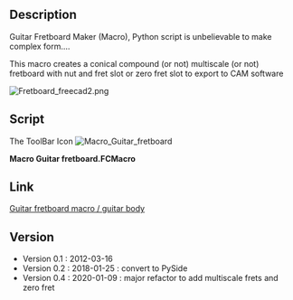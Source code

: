 <languages/>
{{Macro
|Name=Macro Guitar fretboard
|Icon=Macro_Guitar_fretboard.png
|Description=Create Guitar fretboard.<br/>Guitar Fretboard Maker (Macro), Python script is unbelievable to make complex form....<br/>This macro creates a conical compound (or not) multiscale (or not) fretboard with nut and fret slot or zero fret slot to export to CAM software
|Author=ryback08, jsiddall
|Version=0.4
|Date=2020-01-09
|FCVersion=All
|Download=[https://www.freecadweb.org/wiki/images/b/be/Macro_Guitar_fretboard.png ToolBar Icon]
|SeeAlso=[[Macro_Guitar_Nut|Macro_Guitar_Nut]] [[Image:Macro_Guitar_Nut.png|24px]]
}}

==Description==

Guitar Fretboard Maker (Macro), Python script is unbelievable to make complex form....

This macro creates a conical compound (or not) multiscale (or not) fretboard with nut and fret slot or zero fret slot to export to CAM software

[[File:Fretboard_freecad2.png]]
{{clear}}

==Script==

The ToolBar Icon [[File:Macro Guitar fretboard.png|Macro_Guitar_fretboard]]

'''Macro Guitar fretboard.FCMacro'''

{{MacroCode|code=
# -*- coding: utf-8 -*-

# Form implementation generated from reading ui file 'dialog.ui'
#
# Created: Sat Jan 14 00:33:37 2012
#      by: PyQt4 UI code generator 4.9
#      
# WARNING! All changes made in this file will be lost!
#
#
###################################### FREECAD Macro - Draw fretboard guitar #############################################
# ressource :                                                                                                            #
# Freecad dialog creation : http://sourceforge.net/apps/mediawiki/free-cad/index.php?title=Dialog_creation               #
# Topological data scripting : http://sourceforge.net/apps/mediawiki/free-cad/index.php?title=Topological_data_scripting #
# Fret slot theory : http://www.jpbourgeois.org/guitar/frets.htm                                                         #
#                                                                                                                        #
# For personal use only and / or non-profit use                                                                          #
# (C)2012 By LEPINE Florent                                                                                              #
# (C)2020 By Jeff Siddall                                                                                                #
# V0.1  -  2012/03/18                                                                                                    #
# V0.2  -  2018/01/25 : PySide                                                                                           #
# V0.3  -  2019/07/03 : Adaptation for 0.18                                                                              #
# V0.4  -  2020/01/08 : Major refactor to add multiscale frets and zerofret (Jeff Siddall)                               #
# Special thanks to FreeCAD team                                                                                         #
#                                                                                                                        #
##########################################################################################################################
#                                                                                                                        #
#  ### English ###                                                                                                       #
#  This macro creates a conical compound (or not) multiscale (or not) fretboard with nut and fret slot to export to      #
#  CAM software                                                                                                          #
#                                                                                                                        #
#  ### Francais ###                                                                                                      #
#  Cette macro creer une touche a radius progressif (ou pas) avec les defonces du sillet et l'emplacement des frettes    #
#  afin d'etre exporter dans un module de parcourt d'outil CAM                                                           #
#                                                                                                                        #
##########################################################################################################################
#                                                                                                                        #
#  ### Extra Notes ###                                                                                                   #
#  All Y-axis measurements are relative to fretboard centerline                                                          #
#  Origin is middle of nut/zero fret                                                                                     #
#                                                                                                                        #
##########################################################################################################################



from PySide import QtCore, QtGui
import FreeCAD, Part, math
from FreeCAD import Base, Vector

try:
    _fromUtf8 = QtCore.QString.fromUtf8
except AttributeError:
    _fromUtf8 = lambda s: s



   ################################################################################################
   #########                                begin functions                                ########
   ################################################################################################

# Function to return the X-value for a given fret
def fretx(fret, scalelen, offset):
    xvalue = (scalelen * (1 - (0.5 ** (float(fret) / 12)))) + offset

    return(xvalue)


# Function to return the neck edge Y-value for a given X value
def edgey(xvalue, nutwidth, edgetan):
    yvalue = (xvalue * edgetan) + (nutwidth / 2)

    return(yvalue)


# Function to return the fret X-axis crossing value for a given fret
def fretxcross(fret, scalelen1, scalelen2, perpscalediff):
    offset = perpscalediff / 2
    fret1x = fretx(fret, scalelen1, offset)   
    fret2x = fretx(fret, scalelen2, -offset)
    xcross = (fret1x + fret2x) / 2

    return(xcross)


# Function to return the fret angle tangent for a given fret
def frettan(fret, scalelen1, scalelen2, perpscalediff, nutwidth, edgetan):
    offset = perpscalediff / 2
    fret1x = fretx(fret, scalelen1, offset)   
    fret2x = fretx(fret, scalelen2, -offset)
    tanval = (fret2x - fret1x) / (nutwidth + (edgetan * (fret2x + fret1x)))

    return(tanval)



   ################################################################################################
   ######### begin of dialog box definition / debut de la definition de la boite de dialogue ######
   ################################################################################################


class Ui_Dialog(object):
    def setupUi(self, Dialog):
        Dialog.setObjectName(_fromUtf8("Dialog"))
        Dialog.resize(600, 491)
        self.label_zerofret = QtGui.QLabel(Dialog)
        self.label_zerofret.setGeometry(QtCore.QRect(10, 10, 431, 24))
        self.label_zerofret.setToolTip(_fromUtf8("Use a zero fret instead of a nut when checked"))
        self.label_zerofret.setWhatsThis(_fromUtf8(""))
        self.label_zerofret.setObjectName(_fromUtf8("label_zerofret"))
        self.checkBox_zerofret = QtGui.QCheckBox(Dialog)
        self.checkBox_zerofret.setGeometry(QtCore.QRect(460, 10, 51, 24))
        self.checkBox_zerofret.setWhatsThis(_fromUtf8(""))
        self.checkBox_zerofret.setObjectName(_fromUtf8("checkBox_zerofret"))
        self.label_scalelen1 = QtGui.QLabel(Dialog)
        self.label_scalelen1.setGeometry(QtCore.QRect(10, 30, 431, 24))
        self.label_scalelen1.setToolTip(_fromUtf8(""))
        self.label_scalelen1.setWhatsThis(_fromUtf8(""))
        self.label_scalelen1.setObjectName(_fromUtf8("label_scalelen1"))
        self.lineEdit_scalelen1 = QtGui.QLineEdit(Dialog)
        self.lineEdit_scalelen1.setGeometry(QtCore.QRect(460, 30, 51, 24))
        self.lineEdit_scalelen1.setWhatsThis(_fromUtf8(""))
        self.lineEdit_scalelen1.setObjectName(_fromUtf8("lineEdit_scalelen1"))
        self.label_scalelen2 = QtGui.QLabel(Dialog)
        self.label_scalelen2.setGeometry(QtCore.QRect(10, 50, 431, 24))
        self.label_scalelen2.setToolTip(_fromUtf8(""))
        self.label_scalelen2.setWhatsThis(_fromUtf8(""))
        self.label_scalelen2.setObjectName(_fromUtf8("label_scalelen2"))
        self.lineEdit_scalelen2 = QtGui.QLineEdit(Dialog)
        self.lineEdit_scalelen2.setGeometry(QtCore.QRect(460, 50, 51, 24))
        self.lineEdit_scalelen2.setWhatsThis(_fromUtf8(""))
        self.lineEdit_scalelen2.setObjectName(_fromUtf8("lineEdit_scalelen2"))
        self.label_nutwidth = QtGui.QLabel(Dialog)
        self.label_nutwidth.setGeometry(QtCore.QRect(10, 130, 431, 24))
        self.label_nutwidth.setToolTip(_fromUtf8("Width of center of outside strings measured perpendicular to the neck where the middle of the nut/zero fret crosses the neck centerline."))
        self.label_nutwidth.setObjectName(_fromUtf8("label_nutwidth"))
        self.lineEdit_nutwidth = QtGui.QLineEdit(Dialog)
        self.lineEdit_nutwidth.setGeometry(QtCore.QRect(460, 130, 51, 24))
        self.lineEdit_nutwidth.setObjectName(_fromUtf8("lineEdit_nutwidth"))
        self.lineEdit_nutradius = QtGui.QLineEdit(Dialog)
        self.lineEdit_nutradius.setGeometry(QtCore.QRect(460, 190, 51, 24))
        self.lineEdit_nutradius.setObjectName(_fromUtf8("lineEdit_nutradius"))
        self.label_nutradius = QtGui.QLabel(Dialog)
        self.label_nutradius.setGeometry(QtCore.QRect(10, 190, 431, 24))
        self.label_nutradius.setToolTip(_fromUtf8("Measured where the middle of the nut/zero fret crosses the neck centerline.  To convert to mm from inches multiply by 25.4.  Ex: 7.5 in = 191 mm."))
        self.label_nutradius.setObjectName(_fromUtf8("label_nutradius"))
        self.lineEdit_perpfret = QtGui.QLineEdit(Dialog)
        self.lineEdit_perpfret.setGeometry(QtCore.QRect(460, 110, 51, 24))
        self.lineEdit_perpfret.setObjectName(_fromUtf8("lineEdit_perpfret"))
        self.label_perpfret = QtGui.QLabel(Dialog)
        self.label_perpfret.setGeometry(QtCore.QRect(10, 110, 431, 24))
        self.label_perpfret.setToolTip(_fromUtf8(""))
        self.label_perpfret.setObjectName(_fromUtf8("label_perpfret"))
        self.lineEdit_bridgewidth = QtGui.QLineEdit(Dialog)
        self.lineEdit_bridgewidth.setGeometry(QtCore.QRect(460, 150, 51, 24))
        self.lineEdit_bridgewidth.setObjectName(_fromUtf8("lineEdit_bridgewidth"))
        self.label_bridgewidth = QtGui.QLabel(Dialog)
        self.label_bridgewidth.setGeometry(QtCore.QRect(10, 150, 431, 24))
        self.label_bridgewidth.setToolTip(_fromUtf8("Width of center of outside strings measured perpendicular to the neck where the middle of the bridge crosses the neck centerline at the saddles."))
        self.label_bridgewidth.setObjectName(_fromUtf8("label_bridgewidth"))
        self.lineEdit_bridgeradius = QtGui.QLineEdit(Dialog)
        self.lineEdit_bridgeradius.setGeometry(QtCore.QRect(460, 210, 51, 24))
        self.lineEdit_bridgeradius.setObjectName(_fromUtf8("lineEdit_bridgeradius"))
        self.label_bridgeradius = QtGui.QLabel(Dialog)
        self.label_bridgeradius.setGeometry(QtCore.QRect(10, 210, 431, 24))
        self.label_bridgeradius.setToolTip(_fromUtf8("Measured at neck centerline at saddles. To convert to mm from inches multiply by 25.4.  Ex: 25 in = 635 mm."))
        self.label_bridgeradius.setObjectName(_fromUtf8("label_bridgeradius"))
        self.label_thicknessboard = QtGui.QLabel(Dialog)
        self.label_thicknessboard.setGeometry(QtCore.QRect(10, 90, 431, 24))
        self.label_thicknessboard.setToolTip(_fromUtf8(""))
        self.label_thicknessboard.setObjectName(_fromUtf8("label_thicknessboard"))
        self.lineEdit_thicknessboard = QtGui.QLineEdit(Dialog)
        self.lineEdit_thicknessboard.setGeometry(QtCore.QRect(460, 90, 51, 24))
        self.lineEdit_thicknessboard.setObjectName(_fromUtf8("lineEdit_thicknessboard"))
        self.label_nfret = QtGui.QLabel(Dialog)
        self.label_nfret.setGeometry(QtCore.QRect(10, 70, 431, 24))
        self.label_nfret.setToolTip(_fromUtf8(""))
        self.label_nfret.setObjectName(_fromUtf8("label_nfret"))
        self.lineEdit_nfret = QtGui.QLineEdit(Dialog)
        self.lineEdit_nfret.setGeometry(QtCore.QRect(460, 70, 51, 24))
        self.lineEdit_nfret.setObjectName(_fromUtf8("lineEdit_nfret"))
        self.label_fretslotdepth = QtGui.QLabel(Dialog)
        self.label_fretslotdepth.setGeometry(QtCore.QRect(10, 270, 431, 24))
        self.label_fretslotdepth.setToolTip(_fromUtf8(""))
        self.label_fretslotdepth.setObjectName(_fromUtf8("label_fretslotdepth"))
        self.lineEdit_fretslotdepth = QtGui.QLineEdit(Dialog)
        self.lineEdit_fretslotdepth.setGeometry(QtCore.QRect(460, 270, 51, 24))
        self.lineEdit_fretslotdepth.setObjectName(_fromUtf8("lineEdit_fretslotdepth"))
        self.lineEdit_fretslotwidth = QtGui.QLineEdit(Dialog)
        self.lineEdit_fretslotwidth.setGeometry(QtCore.QRect(460, 290, 51, 24))
        self.lineEdit_fretslotwidth.setObjectName(_fromUtf8("lineEdit_fretslotwidth"))
        self.label_fretslotwidth = QtGui.QLabel(Dialog)
        self.label_fretslotwidth.setGeometry(QtCore.QRect(10, 290, 431, 24))
        self.label_fretslotwidth.setToolTip(_fromUtf8(""))
        self.label_fretslotwidth.setObjectName(_fromUtf8("label_fretslotwidth"))
        self.label_fretslotmargin = QtGui.QLabel(Dialog)
        self.label_fretslotmargin.setGeometry(QtCore.QRect(10, 310, 431, 24))
        self.label_fretslotmargin.setToolTip(_fromUtf8(""))
        self.label_fretslotmargin.setObjectName(_fromUtf8("label_fretslotmargin"))
        self.lineEdit_fretslotmargin = QtGui.QLineEdit(Dialog)
        self.lineEdit_fretslotmargin.setGeometry(QtCore.QRect(460, 310, 51, 24))
        self.lineEdit_fretslotmargin.setObjectName(_fromUtf8("lineEdit_fretslotmargin"))
        self.label_nutslotwidth = QtGui.QLabel(Dialog)
        self.label_nutslotwidth.setGeometry(QtCore.QRect(10, 350, 431, 24))
        self.label_nutslotwidth.setToolTip(_fromUtf8("Nut thickness.  Not used when zerofret is selected."))
        self.label_nutslotwidth.setObjectName(_fromUtf8("label_nutslotwidth"))
        self.lineEdit_nutslotwidth = QtGui.QLineEdit(Dialog)
        self.lineEdit_nutslotwidth.setGeometry(QtCore.QRect(460, 350, 51, 24))
        self.lineEdit_nutslotwidth.setObjectName(_fromUtf8("lineEdit_nutslotwidth"))
        self.label_nutslotdepth = QtGui.QLabel(Dialog)
        self.label_nutslotdepth.setGeometry(QtCore.QRect(10, 370, 431, 24))
        self.label_nutslotdepth.setToolTip(_fromUtf8("Bottom of nut slot is flat"))
        self.label_nutslotdepth.setObjectName(_fromUtf8("label_nutslotdepth"))
        self.lineEdit_nutslotdepth = QtGui.QLineEdit(Dialog)
        self.lineEdit_nutslotdepth.setGeometry(QtCore.QRect(460, 370, 51, 24))
        self.lineEdit_nutslotdepth.setObjectName(_fromUtf8("lineEdit_nutslotdepth"))
        self.lineEdit_lastfretlen = QtGui.QLineEdit(Dialog)
        self.lineEdit_lastfretlen.setGeometry(QtCore.QRect(460, 170, 51, 24))
        self.lineEdit_lastfretlen.setObjectName(_fromUtf8("lineEdit_lastfretlen"))
        self.label_lastfretlen = QtGui.QLabel(Dialog)
        self.label_lastfretlen.setGeometry(QtCore.QRect(10, 170, 431, 24))
        self.label_lastfretlen.setToolTip(_fromUtf8(""))
        self.label_lastfretlen.setObjectName(_fromUtf8("label_lastfretlen"))
        self.lineEdit_lengthbeforenut = QtGui.QLineEdit(Dialog)
        self.lineEdit_lengthbeforenut.setGeometry(QtCore.QRect(460, 390, 51, 24))
        self.lineEdit_lengthbeforenut.setObjectName(_fromUtf8("lineEdit_lengthbeforenut"))
        self.label_lengthbeforenut = QtGui.QLabel(Dialog)
        self.label_lengthbeforenut.setGeometry(QtCore.QRect(10, 390, 431, 24))
        self.label_lengthbeforenut.setToolTip(_fromUtf8(""))
        self.label_lengthbeforenut.setObjectName(_fromUtf8("label_lengthbeforenut"))
        self.label_stringmargin1 = QtGui.QLabel(Dialog)
        self.label_stringmargin1.setGeometry(QtCore.QRect(10, 230, 431, 24))
        self.label_stringmargin1.setToolTip(_fromUtf8("Distance from edge of fretboard measured perpendicular to neck centerline for scale length 1"))
        self.label_stringmargin1.setObjectName(_fromUtf8("label_stringmargin1"))
        self.lineEdit_stringmargin1 = QtGui.QLineEdit(Dialog)
        self.lineEdit_stringmargin1.setGeometry(QtCore.QRect(460, 230, 51, 24))
        self.lineEdit_stringmargin1.setObjectName(_fromUtf8("lineEdit_stringmargin1"))
        self.label_stringmargin2 = QtGui.QLabel(Dialog)
        self.label_stringmargin2.setGeometry(QtCore.QRect(10, 250, 431, 24))
        self.label_stringmargin2.setToolTip(_fromUtf8("Distance from edge of fretboard measured perpendicular to neck centerline for scale length 2"))
        self.label_stringmargin2.setObjectName(_fromUtf8("label_stringmargin2"))
        self.lineEdit_stringmargin2 = QtGui.QLineEdit(Dialog)
        self.lineEdit_stringmargin2.setGeometry(QtCore.QRect(460, 250, 51, 24))
        self.lineEdit_stringmargin2.setObjectName(_fromUtf8("lineEdit_stringmargin2"))
        self.OK = QtGui.QPushButton(Dialog)
        self.OK.setGeometry(QtCore.QRect(263, 450, 75, 32))
        self.OK.setObjectName(_fromUtf8("OK"))
        self.label_mm_01 = QtGui.QLabel(Dialog)
        self.label_mm_01.setGeometry(QtCore.QRect(520, 30, 30, 24))
        self.label_mm_01.setToolTip(_fromUtf8(""))
        self.label_mm_01.setWhatsThis(_fromUtf8(""))
        self.label_mm_01.setObjectName(_fromUtf8("label_mm_01"))
        self.label_mm_02 = QtGui.QLabel(Dialog)
        self.label_mm_02.setGeometry(QtCore.QRect(520, 90, 30, 24))
        self.label_mm_02.setToolTip(_fromUtf8(""))
        self.label_mm_02.setWhatsThis(_fromUtf8(""))
        self.label_mm_02.setObjectName(_fromUtf8("label_mm_02"))
        self.label_mm_03 = QtGui.QLabel(Dialog)
        self.label_mm_03.setGeometry(QtCore.QRect(520, 170, 30, 24))
        self.label_mm_03.setToolTip(_fromUtf8(""))
        self.label_mm_03.setWhatsThis(_fromUtf8(""))
        self.label_mm_03.setObjectName(_fromUtf8("label_mm_03"))
        self.label_mm_04 = QtGui.QLabel(Dialog)
        self.label_mm_04.setGeometry(QtCore.QRect(520, 130, 30, 24))
        self.label_mm_04.setToolTip(_fromUtf8(""))
        self.label_mm_04.setWhatsThis(_fromUtf8(""))
        self.label_mm_04.setObjectName(_fromUtf8("label_mm_04"))
        self.label_mm_05 = QtGui.QLabel(Dialog)
        self.label_mm_05.setGeometry(QtCore.QRect(520, 270, 30, 24))
        self.label_mm_05.setToolTip(_fromUtf8(""))
        self.label_mm_05.setWhatsThis(_fromUtf8(""))
        self.label_mm_05.setObjectName(_fromUtf8("label_mm_05"))
        self.label_mm_06 = QtGui.QLabel(Dialog)
        self.label_mm_06.setGeometry(QtCore.QRect(520, 290, 30, 24))
        self.label_mm_06.setToolTip(_fromUtf8(""))
        self.label_mm_06.setWhatsThis(_fromUtf8(""))
        self.label_mm_06.setObjectName(_fromUtf8("label_mm_06"))
        self.label_mm_07 = QtGui.QLabel(Dialog)
        self.label_mm_07.setGeometry(QtCore.QRect(520, 310, 30, 24))
        self.label_mm_07.setToolTip(_fromUtf8(""))
        self.label_mm_07.setWhatsThis(_fromUtf8(""))
        self.label_mm_07.setObjectName(_fromUtf8("label_mm_07"))
        self.label_mm_08 = QtGui.QLabel(Dialog)
        self.label_mm_08.setGeometry(QtCore.QRect(520, 350, 30, 24))
        self.label_mm_08.setToolTip(_fromUtf8(""))
        self.label_mm_08.setWhatsThis(_fromUtf8(""))
        self.label_mm_08.setObjectName(_fromUtf8("label_mm_08"))
        self.label_mm_09 = QtGui.QLabel(Dialog)
        self.label_mm_09.setGeometry(QtCore.QRect(520, 370, 30, 24))
        self.label_mm_09.setToolTip(_fromUtf8(""))
        self.label_mm_09.setWhatsThis(_fromUtf8(""))
        self.label_mm_09.setObjectName(_fromUtf8("label_mm_09"))
        self.label_mm_10 = QtGui.QLabel(Dialog)
        self.label_mm_10.setGeometry(QtCore.QRect(520, 390, 30, 24))
        self.label_mm_10.setToolTip(_fromUtf8(""))
        self.label_mm_10.setWhatsThis(_fromUtf8(""))
        self.label_mm_10.setObjectName(_fromUtf8("label_mm_10"))
        self.label_mm_11 = QtGui.QLabel(Dialog)
        self.label_mm_11.setGeometry(QtCore.QRect(520, 150, 30, 24))
        self.label_mm_11.setToolTip(_fromUtf8(""))
        self.label_mm_11.setWhatsThis(_fromUtf8(""))
        self.label_mm_11.setObjectName(_fromUtf8("label_mm_11"))
        self.label_mm_12 = QtGui.QLabel(Dialog)
        self.label_mm_12.setGeometry(QtCore.QRect(520, 50, 30, 24))
        self.label_mm_12.setToolTip(_fromUtf8(""))
        self.label_mm_12.setWhatsThis(_fromUtf8(""))
        self.label_mm_12.setObjectName(_fromUtf8("label_mm_12"))
        self.label_mm_13 = QtGui.QLabel(Dialog)
        self.label_mm_13.setGeometry(QtCore.QRect(520, 230, 30, 24))
        self.label_mm_13.setToolTip(_fromUtf8(""))
        self.label_mm_13.setWhatsThis(_fromUtf8(""))
        self.label_mm_13.setObjectName(_fromUtf8("label_mm_13"))
        self.label_mm_14 = QtGui.QLabel(Dialog)
        self.label_mm_14.setGeometry(QtCore.QRect(520, 190, 80, 24))
        self.label_mm_14.setToolTip(_fromUtf8(""))
        self.label_mm_14.setWhatsThis(_fromUtf8(""))
        self.label_mm_14.setObjectName(_fromUtf8("label_mm_14"))
        self.label_mm_15 = QtGui.QLabel(Dialog)
        self.label_mm_15.setGeometry(QtCore.QRect(520, 210, 80, 24))
        self.label_mm_15.setToolTip(_fromUtf8(""))
        self.label_mm_15.setWhatsThis(_fromUtf8(""))
        self.label_mm_15.setObjectName(_fromUtf8("label_mm_15"))
        self.label_mm_16 = QtGui.QLabel(Dialog)
        self.label_mm_16.setGeometry(QtCore.QRect(520, 250, 80, 24))
        self.label_mm_16.setToolTip(_fromUtf8(""))
        self.label_mm_16.setWhatsThis(_fromUtf8(""))
        self.label_mm_16.setObjectName(_fromUtf8("label_mm_16"))

        self.dialog = Dialog  ### Add to close windows at end of macro



        self.retranslateUi(Dialog)
        QtCore.QObject.connect(self.OK,QtCore.SIGNAL("pressed()"),self.createFretboard)    ###### See Freecad doc - connect pushbuton #####
        QtCore.QMetaObject.connectSlotsByName(Dialog)
        Dialog.setTabOrder(self.checkBox_zerofret, self.lineEdit_scalelen1)
        Dialog.setTabOrder(self.lineEdit_scalelen1, self.lineEdit_scalelen2)
        Dialog.setTabOrder(self.lineEdit_scalelen2, self.lineEdit_nfret)
        Dialog.setTabOrder(self.lineEdit_nfret, self.lineEdit_thicknessboard)
        Dialog.setTabOrder(self.lineEdit_thicknessboard, self.lineEdit_perpfret)
        Dialog.setTabOrder(self.lineEdit_perpfret, self.lineEdit_nutwidth)
        Dialog.setTabOrder(self.lineEdit_nutwidth, self.lineEdit_bridgewidth)
        Dialog.setTabOrder(self.lineEdit_bridgewidth, self.lineEdit_lastfretlen)
        Dialog.setTabOrder(self.lineEdit_lastfretlen, self.lineEdit_nutradius)
        Dialog.setTabOrder(self.lineEdit_nutradius, self.lineEdit_bridgeradius)
        Dialog.setTabOrder(self.lineEdit_bridgeradius, self.lineEdit_stringmargin1)
        Dialog.setTabOrder(self.lineEdit_stringmargin1, self.lineEdit_stringmargin2)
        Dialog.setTabOrder(self.lineEdit_stringmargin2, self.lineEdit_fretslotdepth)
        Dialog.setTabOrder(self.lineEdit_fretslotdepth, self.lineEdit_fretslotwidth)
        Dialog.setTabOrder(self.lineEdit_fretslotwidth, self.lineEdit_fretslotmargin)
        Dialog.setTabOrder(self.lineEdit_fretslotmargin, self.lineEdit_nutslotwidth)
        Dialog.setTabOrder(self.lineEdit_nutslotwidth, self.lineEdit_nutslotdepth)
        Dialog.setTabOrder(self.lineEdit_nutslotdepth, self.lineEdit_lengthbeforenut)
        Dialog.setTabOrder(self.lineEdit_lengthbeforenut, self.OK)




    def retranslateUi(self, Dialog):
        Dialog.setWindowTitle(_fromUtf8("Multiscale Compound Fretboard Maker"))
        self.label_zerofret.setText(_fromUtf8("Use zero fret - Utilisez z" + chr(233) + "ro frette"))
        self.checkBox_zerofret.setChecked(True)
        self.label_scalelen1.setText(_fromUtf8("Scale Length 1 - Diapason 1"))
        self.lineEdit_scalelen1.setText(_fromUtf8("864"))
        self.label_scalelen2.setText(_fromUtf8("Scale Length 2 - Diapason 2"))
        self.lineEdit_scalelen2.setText(_fromUtf8("940"))
        self.label_nutwidth.setText(_fromUtf8("Nut outer string width"))
        self.lineEdit_nutwidth.setText(_fromUtf8("38"))
        self.label_nutradius.setText(_fromUtf8("Radius at nut - Rayon au sillet"))
        self.lineEdit_nutradius.setText(_fromUtf8("191"))
        self.label_perpfret.setText(_fromUtf8("Perpendicular fret - Frette perpendiculaire"))
        self.lineEdit_perpfret.setText(_fromUtf8("7"))
        self.label_bridgewidth.setText(_fromUtf8("Bridge outer string width"))
        self.lineEdit_bridgewidth.setText(_fromUtf8("72"))
        self.label_bridgeradius.setText(_fromUtf8("Radius at bridge - Rayon au pont"))
        self.lineEdit_bridgeradius.setText(_fromUtf8("635"))
        self.label_thicknessboard.setText(_fromUtf8("Board thickness - Epaisseur de touche"))
        self.lineEdit_thicknessboard.setText(_fromUtf8("6.4"))
        self.label_nfret.setText(_fromUtf8("No. frets - No. de frettes"))
        self.lineEdit_nfret.setText(_fromUtf8("20"))
        self.label_fretslotdepth.setText(_fromUtf8("Depth of fret slot - Pronfondeur rainure de frette"))
        self.lineEdit_fretslotdepth.setText(_fromUtf8("2.0"))
        self.label_fretslotwidth.setText(_fromUtf8("Width of fret slot - Largeur rainure de frette"))
        self.lineEdit_fretslotwidth.setText(_fromUtf8("0.6"))
        self.label_fretslotmargin.setText(_fromUtf8("Fret slot margin - Marge de fente de frette"))
        self.lineEdit_fretslotmargin.setText(_fromUtf8("3.0"))
        self.label_nutslotwidth.setText(_fromUtf8("Width of nut slot - largeur du sillet"))
        self.lineEdit_nutslotwidth.setText(_fromUtf8("3.1"))
        self.label_nutslotdepth.setText(_fromUtf8("Depth of nut slot - profondeur du sillet"))
        self.lineEdit_nutslotdepth.setText(_fromUtf8("3.0"))
        self.label_lastfretlen.setText(_fromUtf8("Length after last fret - D" + chr(233) + "port apr" + chr(232) + "s la derni" + chr(232) + "re frette"))
        self.lineEdit_lastfretlen.setText(_fromUtf8("10.0"))
        self.label_lengthbeforenut.setText(_fromUtf8("Length before zero fret/nut - D" + chr(233) + "port avant le sillet"))
        self.lineEdit_lengthbeforenut.setText(_fromUtf8("6.4"))
        self.label_stringmargin1.setText(_fromUtf8("String margin 1 - Marge de cha" + chr(238) + " ne 1"))
        self.lineEdit_stringmargin1.setText(_fromUtf8("4.1"))
        self.label_stringmargin2.setText(_fromUtf8("String margin 2 - Marge de cha" + chr(238) + " ne 2"))
        self.lineEdit_stringmargin2.setText(_fromUtf8("5.1"))
        self.OK.setText(_fromUtf8("Create"))
        self.label_mm_01.setText(_fromUtf8("mm"))
        self.label_mm_02.setText(_fromUtf8("mm"))
        self.label_mm_03.setText(_fromUtf8("mm"))
        self.label_mm_04.setText(_fromUtf8("mm"))
        self.label_mm_05.setText(_fromUtf8("mm"))
        self.label_mm_06.setText(_fromUtf8("mm"))
        self.label_mm_07.setText(_fromUtf8("mm"))
        self.label_mm_08.setText(_fromUtf8("mm"))
        self.label_mm_09.setText(_fromUtf8("mm"))
        self.label_mm_10.setText(_fromUtf8("mm"))
        self.label_mm_11.setText(_fromUtf8("mm"))
        self.label_mm_12.setText(_fromUtf8("mm"))
        self.label_mm_13.setText(_fromUtf8("mm"))
        self.label_mm_14.setText(_fromUtf8("mm"))
        self.label_mm_15.setText(_fromUtf8("mm"))
        self.label_mm_16.setText(_fromUtf8("mm"))


    ############################################################################################
    ######### end of dialog box definition / fin de la definition de la boite de dialogue ######
    ############################################################################################


    def createFretboard(self):
        try:
            #################################################################
            ####### first we check if valid numbers have been entered #######
            #################################################################
            scalelen1 = float(self.lineEdit_scalelen1.text())			                # diapason
            scalelen2 = float(self.lineEdit_scalelen2.text())			                # diapason
            nutradius = float(self.lineEdit_nutradius.text())				            # radius de la touche au sillet
            bridgewidth = float(self.lineEdit_bridgewidth.text())			            # largeur de la touche a la derniere frette
            bridgeradius = float(self.lineEdit_bridgeradius.text())			            # radius de la touche a la derniere frette
            thicknessboard = float(self.lineEdit_thicknessboard.text())		            # epaisseur de la touche
            nfret = int(self.lineEdit_nfret.text())                                     # nombre de frettes
            perpfret = float(self.lineEdit_perpfret.text())                             # perpendicular fret
            fretslotdepth = float(self.lineEdit_fretslotdepth.text())		            # profondeur du solt des frettes
            fretslotwidth = float(self.lineEdit_fretslotwidth.text())                   # epaisseur du slot des frettes
            fretmargin = float(self.lineEdit_fretslotmargin.text())                     # deport du slot des frettes par rapport au bord
            lastfretlen = float(self.lineEdit_lastfretlen.text())                       # espace entre la derniere frette et la fin de la touche
            lengthbeforenut = float(self.lineEdit_lengthbeforenut.text())	            # espace restant avant le sillet
            stringmargin1 = float(self.lineEdit_stringmargin1.text())                   # string margin
            stringmargin2 = float(self.lineEdit_stringmargin2.text())                   # string margin
            nutwidth = float(self.lineEdit_nutwidth.text())			                    # largeur de la touche au sillet
            nutslotwidth = float(self.lineEdit_nutslotwidth.text())                     # longueur du sille
            nutslotdepth = float(self.lineEdit_nutslotdepth.text())                     # profondeur du sillet


        except ValueError:
            print( "Error! values must be valid numbers!")
            return None


        else:
            if self.checkBox_zerofret.checkState() == 0:
                zerofret = 0
                nutslotwidth = float(nutslotwidth)
            else:
                zerofret = 1
                nutslotwidth = 0.0

            ##### convert all value in float #####
            scalelen1 = float(scalelen1)
            scalelen2 = float(scalelen2)
            nutwidth = float(nutwidth)
            nutradius = float(nutradius)
            bridgewidth = float(bridgewidth)
            bridgeradius = float(bridgeradius)
            thicknessboard = float(thicknessboard)
            nfret = float(nfret)
            perpfret = float(perpfret)
            fretslotdepth = float(fretslotdepth)
            fretslotwidth = float(fretslotwidth)
            fretmargin = float(fretmargin)
            nutslotdepth = float(nutslotdepth)
            lastfretlen = float(lastfretlen)
            lengthbeforenut = float(lengthbeforenut)
            stringmargin1 = float(stringmargin1)
            stringmargin2 = float(stringmargin2)
            print( "OK, all values are good, let's go")


            #####################################################################
            ######     calculate first/last/perpendicular fret values      ######
            #####################################################################

            perplen1 = fretx(perpfret, scalelen1, 0)                                    # see formule to calculate fret length
            perplen2 = fretx(perpfret, scalelen2, 0)
            perpscalediff = perplen2 - perplen1
            halfperpscalediff = perpscalediff / 2
            fbwidthdiff = bridgewidth - nutwidth
            edgetan = fbwidthdiff / ((scalelen1 + scalelen2) / 2) / 2                   # half of fbwidthdiff is on each side of fretboard
            zerofrettan = frettan(0, scalelen1, scalelen2, perpscalediff, nutwidth, edgetan)
            endfrettan = frettan(nfret, scalelen1, scalelen2, perpscalediff, nutwidth, edgetan)


            ########################################################################
            print("1 - Create fretboard bottom")
            ########################################################################


            ########                   Fretboard Vector                       ######
            vnb1x = fretx(0, scalelen1, halfperpscalediff) - (zerofrettan * stringmargin1) # use fret angle and X value of the zero fret to find new X value with stringmargin
            vnb1y = edgey(vnb1x, nutwidth, edgetan) + stringmargin1                     # use new X value to find the Y value
            vnb1 = Vector(vnb1x, vnb1y, 0)

            vbb1x = fretx(nfret, scalelen1, halfperpscalediff) - (endfrettan * stringmargin1) + lastfretlen
            #vbb1x = fretx(nfret, scalelen1, halfperpscalediff)
            vbb1y = edgey(vbb1x, nutwidth, edgetan) + stringmargin1
            vbb1 = Vector(vbb1x, vbb1y, 0)

            vbb2x = fretx(nfret, scalelen2, -halfperpscalediff) + (endfrettan * stringmargin2) + lastfretlen
            #vbb2x = fretx(nfret, scalelen2, -halfperpscalediff) 
            vbb2y = -edgey(vbb2x, nutwidth, edgetan) - stringmargin2
            vbb2 = Vector(vbb2x, vbb2y, 0)

            vnb2x = fretx(0, scalelen2, -halfperpscalediff) + (zerofrettan * stringmargin2)
            vnb2y = -edgey(vnb2x, nutwidth, edgetan) - stringmargin2
            vnb2 = Vector(vnb2x, vnb2y, 0)


            ########                      Nut Vector                          ######
            adjnutslotwidth = nutslotwidth / math.cos(math.atan(zerofrettan))           # if nut slot is on an angle its X values need to be corrected
            nutx = -(lengthbeforenut + adjnutslotwidth)                                 # nut is a linear negative x shift
            vbnb1x = vnb1x + nutx                                                       # add to the end of the fretboard
            vbnb1y = edgey(vbnb1x, nutwidth, edgetan) + stringmargin1
            vbnb1 = Vector(vbnb1x, vbnb1y, 0)

            vbnb2x = vnb2x + nutx
            vbnb2y = -edgey(vbnb2x, nutwidth, edgetan) - stringmargin2
            vbnb2 = Vector(vbnb2x, vbnb2y, 0)

            ########                         Draw                             ######
            pointslist = [vbnb1,vnb1,vbb1,vbb2,vnb2,vbnb2,vbnb1]
            fretboardwire = Part.makePolygon(pointslist)
            #Part.show(fretboardwire)
            fretboardbottom = Part.Face(fretboardwire)
            #Part.show(fretboardbottom)
            fbextrude=fretboardbottom.extrude(Vector(0,0,thicknessboard*2))
            #Part.show(fbextrude)

            ########################################################################
            print("2 - Create fretboard top (radius)")
            ########################################################################

            ########################  radius at nut   ##############################
            # the fretboard top must extend beyond the nut to ensure there is no clipping
            # so calculate the values for the end of the fretboard relative to the nut
            radslope = (bridgeradius - nutradius) / ((scalelen1 + scalelen2) / 2)       # Find the slope of the compound radius
            minx = min(vbnb1x, vbnb2x)                                                  # position the end of the fretboard top at the minimum X value
            cn1rad = nutradius + (minx * radslope)                                      # Calculate the correct radius for the end of the fretboard
            cn1 = Part.makeCircle(cn1rad, Vector(minx, 0, -cn1rad + thicknessboard), Vector(1,0,0), 70, 110)
            #Part.show(cn1)

            ################## radius at bridge - rayon au pont #####################
            cn2 = Part.makeCircle(bridgeradius, Vector(((scalelen1 + scalelen2) / 2), 0, -bridgeradius + thicknessboard), Vector(1,0,0), 70, 110)
            #Part.show(cn2)

            ################## face of 2 radius - assemblage des 2 radius ###########
            compradius = Part.makeRuledSurface(cn1, cn2)
            #Part.show(compradius)
            ftextrude=compradius.extrude(Vector(0,0,-(thicknessboard * 2)))
            #Part.show(ftextrude)


            ########################################################################
            print("3 - Regroup fretboard bottom & top")
            ########################################################################
            cleanfretboard = ftextrude.common(fbextrude)
            #Part.show(cleanfretboard)

            if zerofret:
                ########################################################################
                print("4 - Skipping nut because zerofret was selected")
                print("5 - Skipping nut because zerofret was selected")
                ########################################################################

            else:
                ########################################################################
                print("4 - Make nut")
                ########################################################################
                ########                      Nut Vector                          ######
                vnt1x = -(bridgewidth * zerofrettan)                                    # nut crosses centerline at x=0, y=0 and nut slot needs to be wider than fretboard (i.e.: bridgewidth)
                vnt1 = Vector(vnt1x, bridgewidth, thicknessboard)
                vnt2 = Vector(-vnt1x, -bridgewidth, thicknessboard)
                vnt3x = -vnt1x - adjnutslotwidth
                vnt3 = Vector(vnt3x, -bridgewidth, thicknessboard)
                vnt4x = vnt1x - adjnutslotwidth
                vnt4 = Vector(vnt4x, bridgewidth, thicknessboard)

                ########                     Draw nut                             ######
                pointslist = [vnt1,vnt2,vnt3,vnt4,vnt1]
                nutwire = Part.makePolygon(pointslist)
                nutface = Part.Face(nutwire)
                nutextrude=nutface.extrude(Vector(0,0,-nutslotdepth))
                #Part.show(nutextrude)

                ########################################################################
                print("5 - Add nut")
                ########################################################################
                fretboardnut = cleanfretboard.cut(nutextrude)
                #Part.show(fretboardnut)
 

            ########################################################################
            print("6 - Add " + str(int(nfret)) + " frets")
            ########################################################################


            #####################################################################
            ##############   Radius on fretboard - depth fret slot   ############
            #####################################################################
            fretslotradius=compradius.extrude(Vector(0,0,-fretslotdepth))          # radius (top of fretboard) minus fret slot depth 


            #####################################################################
            ##############   outline fretboard - margin fret slot    ############
            #####################################################################
            vnb1fs = Vector(vbnb1x, (vbnb1y - fretmargin), 0)                           # use the fretboard dimensions as a starting point since the same slope will be used
            vbb1fs = Vector(vbb1x, (vbb1y - fretmargin), 0)
            vbb2fs = Vector(vbb2x, (vbb2y + fretmargin), 0)
            vnb2fs = Vector(vbnb2x, (vbnb2y + fretmargin), 0)
            pointslistfs = [vnb1fs,vbb1fs,vbb2fs,vnb2fs,vnb1fs]
            fretboardwirefs = Part.makePolygon(pointslistfs)
            #Part.show(fretboardwirefs)
            fretboardbottomfs = Part.Face(fretboardwirefs)
            #Part.show(fretboardbottomfs)
            fbextrudefs=fretboardbottomfs.extrude(Vector(0,0,thicknessboard*2))    # fretboardbottom with margin
            #Part.show(fbextrudefs)

            i=0
            incnfret = 0

            if (zerofret):
                incnfret = -1                                                           # use a zero fret if enabled


            while (incnfret < nfret):                                                   # draw all frets
                incnfret = incnfret + 1                 
                incxcross = fretxcross(incnfret, scalelen1, scalelen2, perpscalediff)
                incfrettan = frettan(incnfret, scalelen1, scalelen2, perpscalediff, nutwidth, edgetan)
                incfretangle = math.atan(incfrettan)

                print("      Fret " + str(incnfret) + ": " + str(round(incxcross,2)) + " mm at " + str(round(math.degrees(incfretangle),1)) + " degrees")

                adjfretslotwidth = fretslotwidth/math.cos(incfretangle) / 2             # adjust for fret slot being on an angle

                #####################################################################
                ##############             Fret slot ne X                ############
                #####################################################################         

                # make slots much larger than required (i.e.: twice the bridgewidth) initially, then cut later
                fretend1x = incxcross - (incfrettan * bridgewidth)
                fretend2x = incxcross + (incfrettan * bridgewidth)
                vnfs1 = Vector((fretend1x - adjfretslotwidth), bridgewidth, 0)
                vnfs2 = Vector((fretend1x + adjfretslotwidth), bridgewidth, 0)
                vnfs3 = Vector((fretend2x + adjfretslotwidth), -bridgewidth, 0)
                vnfs4 = Vector((fretend2x - adjfretslotwidth), -bridgewidth, 0)
                pointslistvnfs = [vnfs1,vnfs2,vnfs3,vnfs4,vnfs1]
                nslotwire = Part.makePolygon(pointslistvnfs)
                nslotextrude = Part.Face(nslotwire)
                 
                while (i < 1 ):
                    i = i + 1  
                    nslot = nslotextrude.extrude(Vector(0,0,thicknessboard*2))
                else:
                    nslot2 = nslotextrude.extrude(Vector(0,0,thicknessboard*2))
                    nslot = nslot.fuse(nslot2) 
                
            else:

                nslot3 = fbextrudefs.common(nslot)                                      # assembling all part (radius, bottom and fret)
                nslot4 = fretslotradius.common(nslot3)

                if zerofret:
                    nslot5 = cleanfretboard.cut(nslot4)    
                else:
                    nslot5 = fretboardnut.cut(nslot4)    

                #Part.show(fretboardfinal)
                objet_fretboard = App.ActiveDocument.addObject("Part::Feature","Fretboard")
                objet_fretboard.Shape = nslot5

                print("End of fretboard")

                  
            ########################################################################
            print("6 - Add Scale Length")
            ########################################################################
            Plane_scale_length = Part.makePlane(thicknessboard * 2 , (bridgewidth + (stringmargin1 + stringmargin2)), Vector(((scalelen1 + scalelen2) / 2), ((bridgewidth / 2) + ((stringmargin1 + stringmargin2) /2)),0), Vector(1,0,0)) #makePlane(length,width,[start_pnt,dir_normal])
            #Part.show (Plane_scale_length)
            objet_diapason = App.ActiveDocument.addObject("Part::Feature","Scale/Diapason")
            objet_diapason.Shape = Plane_scale_length


            ###### close windows when macro is done #####
            self.dialog.hide()


class Fretboard():
    if App.ActiveDocument is None :                                                     # create new document called 'Fretboard' if no document is open
        doc = App.newDocument("Fretboard")
    dialog = QtGui.QWidget() 
    dialog.ui = Ui_Dialog()
    dialog.ui.setupUi(dialog)
    dialog.show()

}}

==Link==

[https://forum.freecad.org/viewtopic.php?f=24&t=5827 Guitar fretboard macro / guitar body]
==Version==

*Version 0.1 : 2012-03-16
*Version 0.2 : 2018-01-25 : convert to PySide
*Version 0.4 : 2020-01-09 : major refactor to add multiscale frets and zero fret